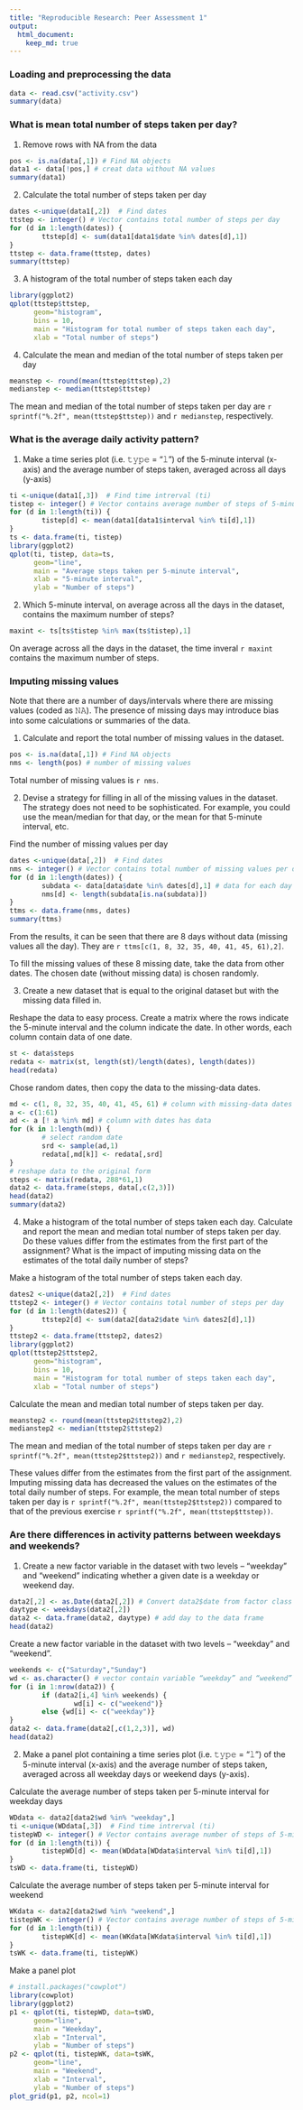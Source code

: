 ```yaml
---
title: "Reproducible Research: Peer Assessment 1"
output: 
  html_document:
    keep_md: true
---
```



### Loading and preprocessing the data

```r
data <- read.csv("activity.csv")
summary(data)
```

### What is mean total number of steps taken per day?

1. Remove rows with NA from the data

```r
pos <- is.na(data[,1]) # Find NA objects
data1 <- data[!pos,] # creat data without NA values
summary(data1)
```

2. Calculate the total number of steps taken per day

```r
dates <-unique(data1[,2])  # Find dates
ttstep <- integer() # Vector contains total number of steps per day
for (d in 1:length(dates)) {
        ttstep[d] <- sum(data1[data1$date %in% dates[d],1])
}
ttstep <- data.frame(ttstep, dates)
summary(ttstep)
```

3. A histogram of the total number of steps taken each day

```r
library(ggplot2)
qplot(ttstep$ttstep,
      geom="histogram",
      bins = 10,  
      main = "Histogram for total number of steps taken each day", 
      xlab = "Total number of steps")
```

4. Calculate the mean and median of the total number of steps taken per day

```r
meanstep <- round(mean(ttstep$ttstep),2)
medianstep <- median(ttstep$ttstep)
```

The mean and median of the total number of steps taken per day are `r sprintf("%.2f", mean(ttstep$ttstep))` and `r medianstep`, respectively.

### What is the average daily activity pattern?

1. Make a time series plot (i.e. 𝚝𝚢𝚙𝚎 = "𝚕") of the 5-minute interval (x-axis) and the average number of steps taken, averaged across all days (y-axis)

```r
ti <-unique(data1[,3])  # Find time intrerval (ti)
tistep <- integer() # Vector contains average number of steps of 5-minute interval
for (d in 1:length(ti)) {
        tistep[d] <- mean(data1[data1$interval %in% ti[d],1])
}
ts <- data.frame(ti, tistep)
library(ggplot2)
qplot(ti, tistep, data=ts,
      geom="line",
      main = "Average steps taken per 5-minute interval", 
      xlab = "5-minute interval",
      ylab = "Number of steps")
```

2. Which 5-minute interval, on average across all the days in the dataset, contains the maximum number of steps?

```r
maxint <- ts[ts$tistep %in% max(ts$tistep),1]
```

On average across all the days in the dataset, the time inveral `r maxint` contains the maximum number of steps.

### Imputing missing values

Note that there are a number of days/intervals where there are missing values (coded as 𝙽𝙰). The presence of missing days may introduce bias into some calculations or summaries of the data.

1. Calculate and report the total number of missing values in the dataset.

```r
pos <- is.na(data[,1]) # Find NA objects
nms <- length(pos) # number of missing values
```

Total number of missing values is `r nms`.

2. Devise a strategy for filling in all of the missing values in the dataset. The strategy does not need to be sophisticated. For example, you could use the mean/median for that day, or the mean for that 5-minute interval, etc.

Find the number of missing values per day

```r
dates <-unique(data[,2])  # Find dates
nms <- integer() # Vector contains total number of missing values per day
for (d in 1:length(dates)) {
        subdata <- data[data$date %in% dates[d],1] # data for each day
        nms[d] <- length(subdata[is.na(subdata)])
}
ttms <- data.frame(nms, dates)
summary(ttms)
```

From the results, it can be seen that there are 8 days without data (missing values all the day). They are `r ttms[c(1, 8, 32, 35, 40, 41, 45, 61),2]`.

To fill the missing values of these 8 missing date, take the data from other dates. The chosen date (without missing data) is chosen randomly.

3. Create a new dataset that is equal to the original dataset but with the missing data filled in.

Reshape the data to easy process. Create a matrix where the rows indicate the 5-minute interval and the column indicate the date. In other words, each column contain data of one date.

```r
st <- data$steps
redata <- matrix(st, length(st)/length(dates), length(dates))
head(redata)
```

Chose random dates, then copy the data to the missing-data dates.

```r
md <- c(1, 8, 32, 35, 40, 41, 45, 61) # column with missing-data dates
a <- c(1:61)
ad <- a [! a %in% md] # column with dates has data
for (k in 1:length(md)) {
        # select random date 
        srd <- sample(ad,1)
        redata[,md[k]] <- redata[,srd]
}
# reshape data to the original form
steps <- matrix(redata, 288*61,1)
data2 <- data.frame(steps, data[,c(2,3)])
head(data2)
summary(data2)
```

4. Make a histogram of the total number of steps taken each day. Calculate and report the mean and median total number of steps taken per day. Do these values differ from the estimates from the first part of the assignment? What is the impact of imputing missing data on the estimates of the total daily number of steps?

Make a histogram of the total number of steps taken each day.

```r
dates2 <-unique(data2[,2])  # Find dates
ttstep2 <- integer() # Vector contains total number of steps per day
for (d in 1:length(dates2)) {
        ttstep2[d] <- sum(data2[data2$date %in% dates2[d],1])
}
ttstep2 <- data.frame(ttstep2, dates2)
library(ggplot2)
qplot(ttstep2$ttstep2,
      geom="histogram",
      bins = 10,  
      main = "Histogram for total number of steps taken each day", 
      xlab = "Total number of steps")
```

Calculate the mean and median total number of steps taken per day.

```r
meanstep2 <- round(mean(ttstep2$ttstep2),2)
medianstep2 <- median(ttstep2$ttstep2)
```

The mean and median of the total number of steps taken per day are `r sprintf("%.2f", mean(ttstep2$ttstep2))` and `r medianstep2`, respectively.

These values differ from the estimates from the first part of the assignment. Imputing missing data has decreased the values on the estimates of the total daily number of steps. For example, the mean total number of steps taken per day is `r sprintf("%.2f", mean(ttstep2$ttstep2))` compared to that of the previous exercise `r sprintf("%.2f", mean(ttstep$ttstep))`.

### Are there differences in activity patterns between weekdays and weekends?

1. Create a new factor variable in the dataset with two levels – “weekday” and “weekend” indicating whether a given date is a weekday or weekend day.

```r
data2[,2] <- as.Date(data2[,2]) # Convert data2$date from factor class to date class
daytype <- weekdays(data2[,2])
data2 <- data.frame(data2, daytype) # add day to the data frame
head(data2)
```

Create a new factor variable in the dataset with two levels – “weekday” and “weekend”.

```r
weekends <- c("Saturday","Sunday")
wd <- as.character() # vector contain variable “weekday” and “weekend”
for (i in 1:nrow(data2)) {
        if (data2[i,4] %in% weekends) {
                wd[i] <- c("weekend")}
        else {wd[i] <- c("weekday")}
}
data2 <- data.frame(data2[,c(1,2,3)], wd)
head(data2)
```

2. Make a panel plot containing a time series plot (i.e. 𝚝𝚢𝚙𝚎 = "𝚕") of the 5-minute interval (x-axis) and the average number of steps taken, averaged across all weekday days or weekend days (y-axis). 

Calculate the average number of steps taken per 5-minute interval for weekday days
```r
WDdata <- data2[data2$wd %in% "weekday",]
ti <-unique(WDdata[,3])  # Find time intrerval (ti)
tistepWD <- integer() # Vector contains average number of steps of 5-minute interval
for (d in 1:length(ti)) {
        tistepWD[d] <- mean(WDdata[WDdata$interval %in% ti[d],1])
}
tsWD <- data.frame(ti, tistepWD)
```

Calculate the average number of steps taken per 5-minute interval for weekend
```r
WKdata <- data2[data2$wd %in% "weekend",]
tistepWK <- integer() # Vector contains average number of steps of 5-minute interval
for (d in 1:length(ti)) {
        tistepWK[d] <- mean(WKdata[WKdata$interval %in% ti[d],1])
}
tsWK <- data.frame(ti, tistepWK)
```

Make a panel plot

```r
# install.packages("cowplot")
library(cowplot)
library(ggplot2)
p1 <- qplot(ti, tistepWD, data=tsWD,
      geom="line",
      main = "Weekday", 
      xlab = "Interval",
      ylab = "Number of steps")
p2 <- qplot(ti, tistepWK, data=tsWK,
      geom="line",
      main = "Weekend", 
      xlab = "Interval",
      ylab = "Number of steps")
plot_grid(p1, p2, ncol=1)
```
